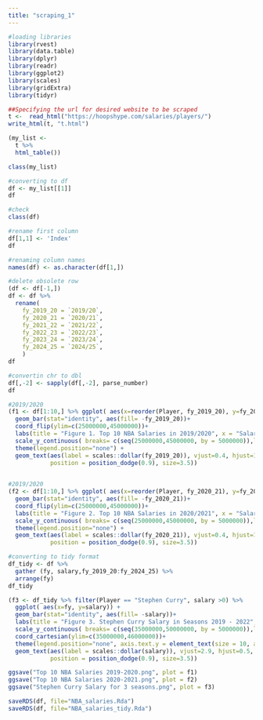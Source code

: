 ---
title: "scraping_1"
---

```{r, message = FALSE}
#loading libraries
library(rvest)
library(data.table)
library(dplyr)
library(readr)
library(ggplot2)
library(scales)
library(gridExtra)
library(tidyr)
```

```{r}
##Specifying the url for desired website to be scraped
t <-  read_html("https://hoopshype.com/salaries/players/")
write_html(t, "t.html")
```

```{r}
(my_list <-  
  t %>% 
  html_table())
```


```{r}
class(my_list)
```

```{r}
#converting to df
df <- my_list[[1]]
df
```

```{r}
#check
class(df)
```


```{r}
#rename first column
df[1,1] <- 'Index'
df
```

```{r}
#renaming column names
names(df) <- as.character(df[1,])
```


```{r}
#delete obsolete row 
(df <- df[-1,])
df <- df %>% 
  rename(
    fy_2019_20 = `2019/20`,
    fy_2020_21 = `2020/21`,
    fy_2021_22 = `2021/22`,
    fy_2022_23 = `2022/23`,
    fy_2023_24 = `2023/24`,
    fy_2024_25 = `2024/25`,
    )
df
```


```{r}
#convertin chr to dbl
df[,-2] <- sapply(df[,-2], parse_number)
df
```


```{r}
#2019/2020
(f1 <- df[1:10,] %>% ggplot( aes(x=reorder(Player, fy_2019_20), y=fy_2019_20)) +
  geom_bar(stat="identity", aes(fill= -fy_2019_20))+
  coord_flip(ylim=c(25000000,45000000))+
  labs(title = "Figure 1. Top 10 NBA Salaries in 2019/2020", x = "Salary in USD", y = "Player Name")+
  scale_y_continuous( breaks= c(seq(25000000,45000000, by = 5000000)),labels = comma)+
  theme(legend.position="none") +
  geom_text(aes(label = scales::dollar(fy_2019_20)), vjust=0.4, hjust=1.3, color="white",
            position = position_dodge(0.9), size=3.5))
  
```



```{r}
#2019/2020
(f2 <- df[1:10,] %>% ggplot( aes(x=reorder(Player, fy_2020_21), y=fy_2020_21)) +
  geom_bar(stat="identity", aes(fill= -fy_2020_21))+
  coord_flip(ylim=c(25000000,45000000))+
  labs(title = "Figure 2. Top 10 NBA Salaries in 2020/2021", x = "Salary in USD", y = "Player Name")+
  scale_y_continuous( breaks= c(seq(25000000,45000000, by = 5000000)),labels = comma)+
  theme(legend.position="none") +
  geom_text(aes(label = scales::dollar(fy_2020_21)), vjust=0.4, hjust=1.3, color="white",
            position = position_dodge(0.9), size=3.5))
```


```{r}
#converting to tidy format
df_tidy <- df %>% 
  gather (fy, salary,fy_2019_20:fy_2024_25) %>% 
  arrange(fy)
df_tidy
```


```{r}
(f3 <- df_tidy %>% filter(Player == "Stephen Curry", salary >0) %>% 
  ggplot( aes(x=fy, y=salary)) +
  geom_bar(stat="identity", aes(fill= -salary))+
  labs(title = "Figure 3. Stephen Curry Salary in Seasons 2019 - 2022", y = "Season", y = "Salary, in USD")+
  scale_y_continuous( breaks= c(seq(35000000,50000000, by = 5000000)),labels = comma)+
  coord_cartesian(ylim=c(35000000,46000000))+
  theme(legend.position="none", axis.text.y = element_text(size = 10, angle = 45)) +
  geom_text(aes(label = scales::dollar(salary)), vjust=2.9, hjust=0.5, color="white",
            position = position_dodge(0.9), size=3.5))
```

```{r}
ggsave("Top 10 NBA Salaries 2019-2020.png", plot = f1)
ggsave("Top 10 NBA Salaries 2020-2021.png", plot = f2)
ggsave("Stephen Curry Salary for 3 seasons.png", plot = f3)
```


```{r}
saveRDS(df, file="NBA_salaries.Rda")
saveRDS(df, file="NBA_salaries_tidy.Rda")
```

